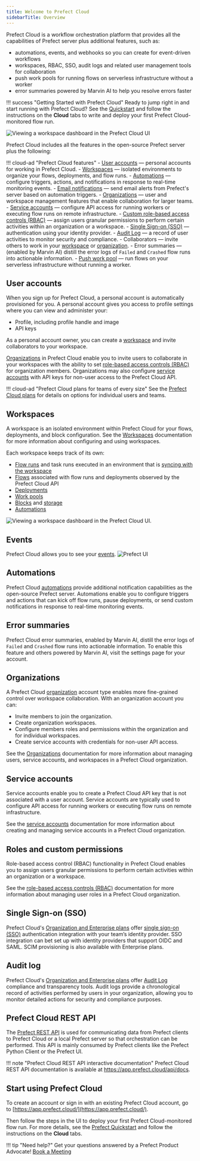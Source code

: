 ```yaml
---
title: Welcome to Prefect Cloud
sidebarTitle: Overview
---
```



Prefect Cloud is a workflow orchestration platform that provides all the capabilities of Prefect server plus additional features, such as:

- automations, events, and webhooks so you can create for event-driven workflows
- workspaces, RBAC, SSO, audit logs and related user management tools for collaboration
- push work pools for running flows on serverless infrastructure without a worker
- error summaries powered by Marvin AI to help you resolve errors faster

!!! success "Getting Started with Prefect Cloud"
    Ready to jump right in and start running with Prefect Cloud? See the [Quickstart](/2.13.8/getting-started/quickstart/) and follow the instructions on the **Cloud** tabs to write and deploy your first Prefect Cloud-monitored flow run.

![Viewing a workspace dashboard in the Prefect Cloud UI](/2.13.8/img/ui/cloud-dashboard.png)

Prefect Cloud includes all the features in the open-source Prefect server plus the following:

!!! cloud-ad "Prefect Cloud features"
    - [User accounts](#user-accounts) &mdash; personal accounts for working in Prefect Cloud.
    - [Workspaces](/2.13.8/cloud/workspaces/) &mdash; isolated environments to organize your flows, deployments, and flow runs.
    - [Automations](/2.13.8/cloud/automations/) &mdash; configure triggers, actions, and notifications in response to real-time monitoring events.
    - [Email notifications](/2.13.8/cloud/automations/) &mdash; send email alerts from Prefect's server based on automation triggers.
    - [Organizations](/2.13.8/cloud/organizations/) &mdash; user and workspace management features that enable collaboration for larger teams.
    - [Service accounts](/2.13.8/cloud/users/service-accounts/) &mdash; configure API access for running workers or executing flow runs on remote infrastructure.
    - [Custom role-based access controls (RBAC)](/2.13.8/cloud/users/roles/) &mdash; assign users granular permissions to perform certain activities within an organization or a workspace.
    - [Single Sign-on (SSO)](/2.13.8/cloud/users/sso/) &mdash; authentication using your identity provider.
    - [Audit Log](/2.13.8/cloud/users/audit-log/) &mdash; a record of user activities to monitor security and compliance.
    - Collaborators &mdash; invite others to work in your [workspace](/2.13.8/cloud/workspaces/#workspace-collaborators) or [organization](/2.13.8/cloud/organizations/#organization-members).
    - Error summaries  &mdash; (enabled by Marvin AI) distill the error logs of `Failed` and `Crashed` flow runs into actionable information.
    - [Push work pool](/2.13.8/guides/deployment/push-work-pools/) &mdash; run flows on your serverless infrastructure without running a worker.

## User accounts

When you sign up for Prefect Cloud, a personal account is automatically provisioned for you.
A personal account gives you access to profile settings where you can view and administer your:

- Profile, including profile handle and image
- API keys

As a personal account owner, you can create a [workspace](#workspaces) and invite collaborators to your workspace.

[Organizations](#organizations) in Prefect Cloud enable you to invite users to collaborate in your workspaces with the ability to set [role-based access controls (RBAC)](#roles-and-custom-permissions) for organization members.
Organizations may also configure [service accounts](#service-accounts) with API keys for non-user access to the Prefect Cloud API.

!!! cloud-ad "Prefect Cloud plans for teams of every size"
    See the [Prefect Cloud plans](https://www.prefect.io/pricing/) for details on options for individual users and teams.

## Workspaces

A workspace is an isolated environment within Prefect Cloud for your flows, deployments, and block configuration.
See the [Workspaces](/2.13.8/cloud/workspaces/) documentation for more information about configuring and using workspaces.

Each workspace keeps track of its own:

- [Flow runs](/2.13.8/concepts/flows/) and task runs executed in an environment that is [syncing with the workspace](/2.13.8/cloud/#workspaces)
- [Flows](/2.13.8/concepts/flows/) associated with flow runs and deployments observed by the Prefect Cloud API
- [Deployments](/2.13.8/concepts/deployments/)
- [Work pools](/2.13.8/concepts/work-pools/)
- [Blocks](/2.13.8/concepts/blocks/) and [storage](/2.13.8/concepts/storage/)
- [Automations](/2.13.8/cloud/automations/)

![Viewing a workspace dashboard in the Prefect Cloud UI.](/2.13.8/img/ui/cloud-new-workspace.png)

## Events

Prefect Cloud allows you to see your [events](/2.13.8/cloud/events/).
![Prefect UI](/2.13.8/img/ui/event-feed.png)

## Automations

Prefect Cloud [automations](/2.13.8/cloud/automations/) provide additional notification capabilities as the open-source Prefect server.
Automations enable you to configure triggers and actions that can kick off flow runs, pause deployments, or send custom notifications in response to real-time monitoring events.

## Error summaries

Prefect Cloud error summaries, enabled by Marvin AI, distill the error logs of `Failed` and `Crashed` flow runs into actionable information.
To enable this feature and others powered by Marvin AI, visit the settings page for your account.

## Organizations <span class="badge orgs"></span>

A Prefect Cloud [organization](/2.13.8/cloud/organizations/) account type enables more fine-grained control over workspace collaboration.
With an organization account you can:

- Invite members to join the organization.
- Create organization workspaces.
- Configure members roles and permissions within the organization and for individual workspaces.
- Create service accounts with credentials for non-user API access.

See the [Organizations](/2.13.8/cloud/organizations/) documentation for more information about managing users, service accounts, and workspaces in a Prefect Cloud organization.

## Service accounts <span class="badge orgs"></span>

Service accounts enable you to create a Prefect Cloud API key that is not associated with a user account.
Service accounts are typically used to configure API access for running workers or executing flow runs on remote infrastructure.

See the [service accounts](/2.13.8/cloud/users/service-accounts/) documentation for more information about creating and managing service accounts in a Prefect Cloud organization.

## Roles and custom permissions <span class="badge orgs"></span>

Role-based access control (RBAC) functionality in Prefect Cloud enables you to assign users granular permissions to perform certain activities within an organization or a workspace.

See the [role-based access controls (RBAC)](../cloud/users/roles/) documentation for more information about managing user roles in a Prefect Cloud organization.

## Single Sign-on (SSO) <span class="badge orgs"></span> <span class="badge enterprise"></span>

Prefect Cloud's [Organization and Enterprise plans](https://www.prefect.io/pricing) offer [single sign-on (SSO)](/2.13.8/cloud/users/sso/) authentication integration with your team’s identity provider. SSO integration can bet set up with identity providers that support OIDC and SAML.
SCIM provisioning is also available with Enterprise plans.

## Audit log <span class="badge orgs"></span> <span class="badge enterprise"></span>

Prefect Cloud's [Organization and Enterprise plans](https://www.prefect.io/pricing) offer [Audit Log](/2.13.8/cloud/users/audit-log/) compliance and transparency tools.
Audit logs provide a chronological record of activities performed by users in your organization, allowing you to monitor detailed actions for security and compliance purposes.

## Prefect Cloud REST API

The [Prefect REST API](/2.13.8/api-ref/rest-api/) is used for communicating data from Prefect clients to Prefect Cloud or a local Prefect server so that orchestration can be performed.
This API is mainly consumed by Prefect clients like the Prefect Python Client or the Prefect UI.

!!! note "Prefect Cloud REST API interactive documentation"
    Prefect Cloud REST API documentation is available at <a href="https://app.prefect.cloud/api/docs" target="_blank">https://app.prefect.cloud/api/docs</a>.

## Start using Prefect Cloud

To create an account or sign in with an existing Prefect Cloud account, go to [https://app.prefect.cloud/](https://app.prefect.cloud/).

Then follow the steps in the UI to deploy your first Prefect Cloud-monitored flow run. For more details, see the [Prefect Quickstart](/2.13.8/getting-started/quickstart/) and follow the instructions on the **Cloud** tabs.

!!! tip "Need help?"
    Get your questions answered by a Prefect Product Advocate!
    [Book a Meeting](https://calendly.com/prefect-experts/prefect-product-advocates?utm_campaign=prefect_docs_cloud&utm_content=prefect_docs&utm_medium=docs&utm_source=docs)
